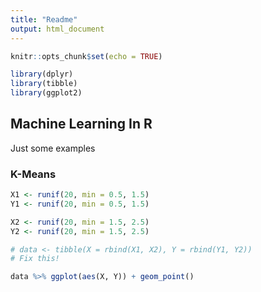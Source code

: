 ```yaml
---
title: "Readme"
output: html_document
---
```


```r
knitr::opts_chunk$set(echo = TRUE)

library(dplyr)
library(tibble)
library(ggplot2)

```

## Machine Learning In R

Just some examples 

### K-Means

```r

X1 <- runif(20, min = 0.5, 1.5)
Y1 <- runif(20, min = 0.5, 1.5)

X2 <- runif(20, min = 1.5, 2.5)
Y2 <- runif(20, min = 1.5, 2.5)

# data <- tibble(X = rbind(X1, X2), Y = rbind(Y1, Y2))
# Fix this!

data %>% ggplot(aes(X, Y)) + geom_point()

```

